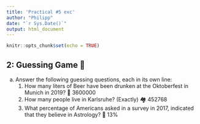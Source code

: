 ```yaml
---
title: 'Practical #5 exc'
author: "Philipp"
date: "`r Sys.Date()`"
output: html_document
---
```


```r
knitr::opts_chunk$set(echo = TRUE)
```

## 2: Guessing Game 🎯

a)  Answer the following guessing questions, each in its own line:
    1)  How many liters of Beer have been drunken at the Oktoberfest in Munich in 2019? 🍻 3600000
    2)  How many people live in Karlsruhe? (Exactly) 🏘️ 452768
    3)  What percentage of Americans asked in a survey in 2017, indicated that they believe in Astrology? 🌟 13%